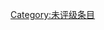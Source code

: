 {{catmore1|[[Wikipedia:漫畫專題|Wikipedia:漫畫專題]]}}
{{Articles by Quality|topic=漫畫|project=漫畫|format=TOC}}
{{emptycat}}
[[Category:未评级条目|Category:未评级条目]]